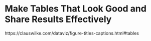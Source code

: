 # Make Tables That Look Good and Share Results Effectively {-}

https://clauswilke.com/dataviz/figure-titles-captions.html#tables